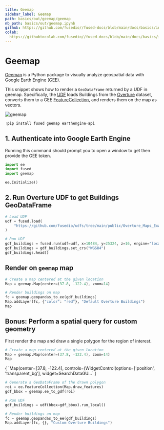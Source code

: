 ```yaml
---
title: Geemap
sidebar_label: Geemap
path: basics/out/geemap/geemap
nb_path: basics/out/geemap.ipynb
github: https://github.com/fusedio//fused-docs/blob/main/docs/basics/in/geemap.ipynb
colab: 
  https://githubtocolab.com/fusedio//fused-docs/blob/main/docs/basics/in/geemap.ipynb
---
```



<LinkButtons
  githubUrl="https://github.com/fusedio//fused-docs/blob/main/docs/basics/in/geemap.ipynb"
  colabUrl="https://githubtocolab.com/fusedio//fused-docs/blob/main/docs/basics/in/geemap.ipynb"
/>

# Geemap

[Geemap](https://geemap.org/) is a Python package to visually analyze geospatial data
with Google Earth Engine (GEE).

This snippet shows how to render a `GeoDataFrame` returned by a UDF in geemap.
Specifically, the
[UDF](https://github.com/fusedio/udfs/tree/main/public/Overture_Maps_Example) loads
Buildings from the
[Overture](https://beta.source.coop/repositories/fused/overture/description/) dataset,
converts them to a GEE
[FeatureCollection](https://developers.google.com/earth-engine/apidocs/ee-featurecollection),
and renders them on the map as vectors.

![geemap](https://fused-magic.s3.us-west-2.amazonaws.com/docs_assets/geemap.png)

```python
!pip install fused geemap earthengine-api
```

## 1. Authenticate into Google Earth Engine

Running this command should prompt you to open a window to get then provide the GEE
token.

```python
import ee
import fused
import geemap

ee.Initialize()
```

## 2. Run Overture UDF to get Buildings GeoDataFrame

```python
# Load UDF
udf = fused.load(
    "https://github.com/fusedio/udfs/tree/main/public/Overture_Maps_Example"
)

# Run UDF
gdf_buildings = fused.run(udf=udf, x=10484, y=25324, z=16, engine="local")
gdf_buildings = gdf_buildings.set_crs("WGS84")
gdf_buildings.head()
```

## Render on `geemap` map

```python
# Create a map centered at the given location
Map = geemap.Map(center=(37.8, -122.4), zoom=14)

# Render buildings on map
fc = geemap.geopandas_to_ee(gdf_buildings)
Map.addLayer(fc, {"color": "red"}, "Default Overture Buildings")
Map
```

## Bonus: Perform a spatial query for custom geometry

First render the map and draw a single polygon for the region of interest.

```python
# Create a map centered at the given location
Map = geemap.Map(center=(37.8, -122.4), zoom=14)
Map
```

<CellOutput>
{
  `Map(center=[37.8, -122.4], controls=(WidgetControl(options=['position', 'transparent_bg'], widget=SearchDataGU…`
}
</CellOutput>

```python
# Generate a GeoDataFrame of the drawn polygon
roi = ee.FeatureCollection(Map.draw_features)
gdf_bbox = geemap.ee_to_gdf(roi)

# Run UDF
gdf_buildings = udf(bbox=gdf_bbox).run_local()

# Render buildings on map
fc = geemap.geopandas_to_ee(gdf_buildings)
Map.addLayer(fc, {}, "Custom Overture Buildings")
```

```python

```

